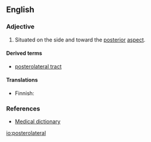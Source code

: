 ==English==

===Adjective===
{{en-adj|-}}

# {{context|anatomy|lang=en}} Situated on the side and toward the [[posterior]] [[aspect]].

====Derived terms====
* [[posterolateral tract]]

====Translations====
{{trans-top|situated on the side and toward the posterior aspect}}
* Finnish: {{t-|fi|posterolateraalinen}}
{{trans-mid}}
{{trans-bottom}}

===References===
* [http://medical-dictionary.thefreedictionary.com/posterolateral Medical dictionary]

[[io:posterolateral]]